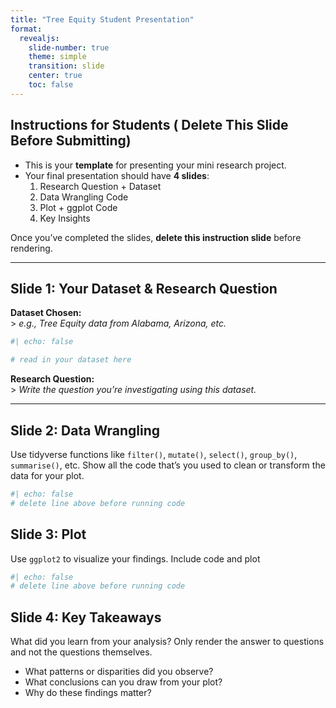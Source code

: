 ```yaml
---
title: "Tree Equity Student Presentation"
format: 
  revealjs:
    slide-number: true
    theme: simple
    transition: slide
    center: true
    toc: false
---
```


## Instructions for Students (️ Delete This Slide Before Submitting)

- This is your **template** for presenting your mini research project.
- Your final presentation should have **4 slides**:
  1. Research Question + Dataset
  2. Data Wrangling Code
  3. Plot + ggplot Code
  4. Key Insights

Once you’ve completed the slides, **delete this instruction slide** before rendering.

---

## Slide 1: Your Dataset & Research Question

**Dataset Chosen:**  
> _e.g., Tree Equity data from Alabama, Arizona, etc._

```r
#| echo: false

# read in your dataset here
```

**Research Question:**  
> _Write the question you're investigating using this dataset._

---

## Slide 2: Data Wrangling

Use tidyverse functions like `filter()`, `mutate()`, `select()`, `group_by()`, `summarise()`, etc. Show all the code that's you used to clean or transform the data for your plot.

```r
#| echo: false
# delete line above before running code 


```

## Slide 3: Plot

Use `ggplot2` to visualize your findings. Include code and plot

```r
#| echo: false
# delete line above before running code 

```


## Slide 4: Key Takeaways

What did you learn from your analysis? Only render the answer to questions and not the questions themselves. 

- What patterns or disparities did you observe?
- What conclusions can you draw from your plot?
- Why do these findings matter?